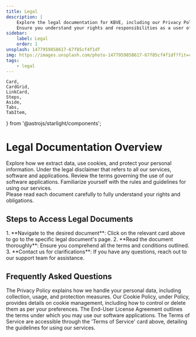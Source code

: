 ```yaml
---
title: Legal
description: |
    Explore the legal documentation for KBVE, including our Privacy Policy, Cookie Policy, End-User License Agreement (EULA), and Terms of Service.
    Ensure you understand your rights and responsibilities as a user of our website and applications
sidebar:
    label: Legal
    order: 1
unsplash: 1477959858617-67f85cf4f1df
img: https://images.unsplash.com/photo-1477959858617-67f85cf4f1df?fit=crop&w=1400&h=700&q=75
tags:
    - legal
---
```


	Card,
	CardGrid,
	LinkCard,
	Steps,
	Aside,
	Tabs,
	TabItem,
} from '@astrojs/starlight/components';

# Legal Documentation Overview

<CardGrid>
  <LinkCard href="/legal/privacy" title="Privacy Policy" icon="shield">
    Explore how we extract data, use cookies, and protect your personal information.
  </LinkCard>
  <LinkCard href="/legal/disclaimer" title="Disclaimer" icon="document">
    Under the legal disclaimer that refers to all our services, software and applications.
  </LinkCard>
  <LinkCard href="/legal/eula" title="End-User License Agreement (EULA)" icon="document">
    Review the terms governing the use of our software applications.
  </LinkCard>
  <LinkCard href="/legal/tos" title="Terms of Service" icon="gavel">
    Familiarize yourself with the rules and guidelines for using our services.
  </LinkCard>
</CardGrid>


<Aside type="note" title="Important">
  Please read each document carefully to fully understand your rights and obligations.
</Aside>


## Steps to Access Legal Documents

<Steps>
  1. **Navigate to the desired document**: Click on the relevant card above to go to the specific legal document's page.
  2. **Read the document thoroughly**: Ensure you comprehend all the terms and conditions outlined.
  3. **Contact us for clarifications**: If you have any questions, reach out to our support team for assistance.
</Steps>

## Frequently Asked Questions

<Tabs>
  <TabItem label="What is the purpose of the Privacy Policy?">
    The Privacy Policy explains how we handle your personal data, including collection, usage, and protection measures.
  </TabItem>
  <TabItem label="How can I manage cookies on your site?">
    Our Cookie Policy, under Policy, provides details on cookie management, including how to control or delete them as per your preferences.
  </TabItem>
  <TabItem label="What does the EULA cover?">
    The End-User License Agreement outlines the terms under which you may use our software applications.
  </TabItem>
  <TabItem label="Where can I find the Terms of Service?">
    The Terms of Service are accessible through the 'Terms of Service' card above, detailing the guidelines for using our services.
  </TabItem>
</Tabs>